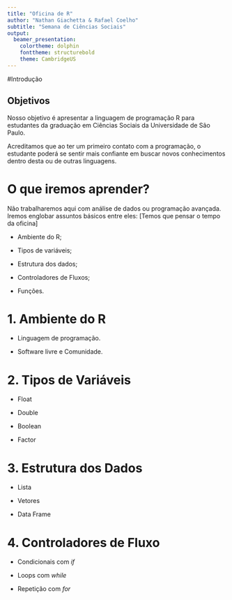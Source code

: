 ```yaml
---
title: "Oficina de R"
author: "Nathan Giachetta & Rafael Coelho"
subtitle: "Semana de Ciências Sociais"
output:
  beamer_presentation:
    colortheme: dolphin
    fonttheme: structurebold
    theme: CambridgeUS
---
```


#Introdução

## Objetivos

Nosso objetivo é apresentar a linguagem de programação R para estudantes da graduação em Ciências Sociais da Universidade de São Paulo.

Acreditamos que ao ter um primeiro contato com a programação, o estudante poderá se sentir mais confiante em buscar novos conhecimentos dentro desta ou de outras linguagens.

# O que iremos aprender?

Não trabalharemos aqui com análise de dados ou programação avançada. Iremos englobar assuntos básicos entre eles: [Temos que pensar o tempo da oficina]

- Ambiente do R; 

- Tipos de variáveis;

- Estrutura dos dados;

- Controladores de Fluxos;

- Funções.

# 1. Ambiente do R

- Linguagem de programação.

- Software livre e Comunidade.

# 2. Tipos de Variáveis

- Float

- Double

- Boolean

- Factor

# 3. Estrutura dos Dados

- Lista

- Vetores

- Data Frame

# 4. Controladores de Fluxo

- Condicionais com *if*

- Loops com *while*

- Repetição com *for*
